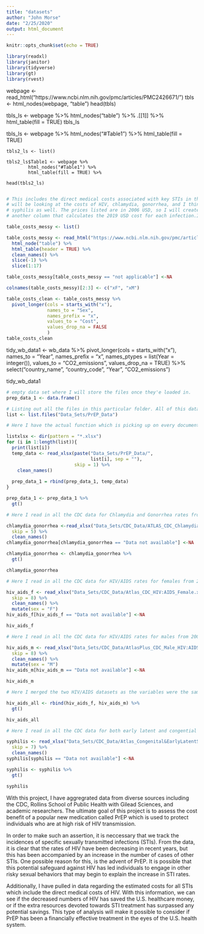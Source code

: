```yaml
---
title: "datasets"
author: "John Morse"
date: "2/25/2020"
output: html_document
---
```


```r
knitr::opts_chunk$set(echo = TRUE)
```

```r
library(readxl)
library(janitor)
library(tidyverse)
library(gt)
library(rvest)
```



webpage <- read_html("https://www.ncbi.nlm.nih.gov/pmc/articles/PMC2426671/")
tbls <- html_nodes(webpage, "table")
head(tbls)

tbls_ls <- webpage %>%
        html_nodes("table") %>%
        .[[1]] %>%
        html_table(fill = TRUE)
tbls_ls

tbls_ls <- webpage %>%
        html_nodes("#Table1") %>%
        html_table(fill = TRUE)
```
tbls2_ls <- list()

tbls2_ls$Table1 <- webpage %>%
        html_nodes("#Table1") %>% 
        html_table(fill = TRUE) %>% 

head(tbls2_ls)


```

```r
# This includes the direct medical costs associated with key STIs in the U.S.. I
# will be looking at the costs of HIV, chlamydia, gonorrhea, and I think
# syphilis as well. The prices listed are in 2006 USD, so I will create
# another column that calculates the 2019 USD cost for each infection.I have used the pivot long function to create a new column relating to sex. The data should be clean and I have used the slice function to get rid of unwanted rows.

table_costs_messy <- list()

table_costs_messy <- read_html("https://www.ncbi.nlm.nih.gov/pmc/articles/PMC2426671/")%>% 
  html_node("table") %>% 
  html_table(header = TRUE) %>% 
  clean_names() %>% 
  slice(-1) %>% 
  slice(1:17)

table_costs_messy[table_costs_messy == "not applicable"] <-NA

colnames(table_costs_messy)[2:3] <- c("xF", "xM")

table_costs_clean <- table_costs_messy %>%
  pivot_longer(cols = starts_with("x"),
               names_to = "Sex",
               names_prefix = "x",
               values_to = "Cost",
               values_drop_na = FALSE
               ) 
table_costs_clean
```

 
tidy_wb_data1 <- wb_data %>%
  pivot_longer(cols = starts_with("x"),
               names_to = "Year",
               names_prefix = "x",
               names_ptypes = list(Year = integer()),
               values_to = "CO2_emissions",
               values_drop_na = TRUE) %>% 
  select("country_name", "country_code", "Year", "CO2_emissions")
  
 
tidy_wb_data1


```r
# empty data set where I will store the files once they'e loaded in.
prep_data_1 <- data.frame()

# Listing out all the files in this particular folder. All of this data relates to PrEP usage in the U.S..
list <- list.files("Data_Sets/PrEP_Data")

# Here I have the actual function which is picking up on every document that ends in ".xlsx" in the "PrEP_Data" folder. The function reads in all of the data, and then spits each one into the empty dataframe that I have created. Each row is appended onto the preceding year's data.

listxlsx <- dir(pattern = "*.xlsx")
for (i in 1:length(list)){
  print(list[i])
  temp_data <- read_xlsx(paste("Data_Sets/PrEP_Data/",
                               list[i], sep = ""),
                         skip = 1) %>% 
    clean_names()
  
  prep_data_1 = rbind(prep_data_1, temp_data)
}

prep_data_1 <- prep_data_1 %>% 
  gt()
```

```r
# Here I read in all the CDC data for Chlamydia and Gonorrhea rates from 2000 to 2017. I still should rename the columns so that it is clear which values are for which variable when I join the datasets. 

chlamydia_gonorrhea <-read_xlsx("Data_Sets/CDC_Data/ATLAS_CDC_Chlamydia&Gonorrhea.xlsx",
  skip = 5) %>% 
  clean_names() 
chlamydia_gonorrhea[chlamydia_gonorrhea == "Data not available"] <-NA

chlamydia_gonorrhea <- chlamydia_gonorrhea %>% 
  gt()

chlamydia_gonorrhea

```

```r
# Here I read in all the CDC data for HIV/AIDS rates for females from 2008 to 2017. I have added an extra column to list what the sex is.

hiv_aids_f <- read_xlsx("Data_Sets/CDC_Data/Atlas_CDC_HIV:AIDS_Female.xlsx",
  skip = 8) %>% 
  clean_names() %>% 
  mutate(sex = "F")
hiv_aids_f[hiv_aids_f == "Data not available"] <-NA

hiv_aids_f
```

```r
# Here I read in all the CDC data for HIV/AIDS rates for males from 2008 to 2017. I have added an extra column to list what the sex is.

hiv_aids_m <- read_xlsx("Data_Sets/CDC_Data/AtlasPlus_CDC_Male_HIV:AIDS.xlsx",
  skip = 8) %>% 
  clean_names() %>% 
  mutate(sex = "M")
hiv_aids_m[hiv_aids_m == "Data not available"] <-NA

hiv_aids_m

```

```r
# Here I merged the two HIV/AIDS datasets as the variables were the same for both the female and male tables.

hiv_aids_all <- rbind(hiv_aids_f, hiv_aids_m) %>% 
  gt()

hiv_aids_all
```


```r
# Here I read in all the CDC data for both early latent and congential syphilis rates from 2008 to 2017. I still should rename the columns so that it is clear which values are for which variable when I join the datasets. 

syphilis <- read_xlsx("Data_Sets/CDC_Data/Atlas_Congenital&EarlyLatentSyphilis.xlsx",
  skip = 7) %>% 
  clean_names()
syphilis[syphilis == "Data not available"] <-NA

syphilis <- syphilis %>% 
  gt()

syphilis
```

With this project, I have aggregrated data from diverse sources including the CDC, Rollins School of Public Health with Gilead Sciences, and academic researchers. The ultimate goal of this project is to assess the cost benefit of a popular new medication called PrEP which is used to protect individuals who are at high risk of HIV transmission.

In order to make such an assertion, it is neccessary that we track the incidences of specific sexually transmitted infections (STIs). From the data, it is clear that the rates of HIV have been decreasing in recent years, but this has been accompanied by an increase in the number of cases of other STIs. One possible reason for this, is the advent of PrEP. It is possible that this potential safeguard against HIV has led individuals to engage in other risky sexual behaviors that may begin to explain the increase in STI rates.

Additionally, I have pulled in data regarding the estimated costs for all STIs which include the direct medical costs of HIV. With this information, we can see if the decreased numbers of HIV has saved the U.S. healthcare money, or if the extra resources devoted towards STI treatment has surpassed any potential savings. This type of analysis  will make it possible to consider if PrEP has been a financially effective treatment in the eyes of the U.S. health system.